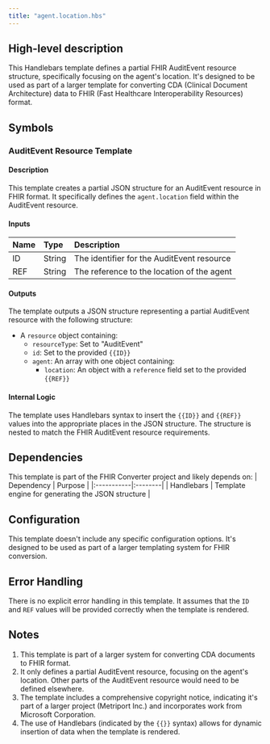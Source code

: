 ```yaml
---
title: "agent.location.hbs"
---
```


## High-level description
This Handlebars template defines a partial FHIR AuditEvent resource structure, specifically focusing on the agent's location. It's designed to be used as part of a larger template for converting CDA (Clinical Document Architecture) data to FHIR (Fast Healthcare Interoperability Resources) format.

## Symbols

### AuditEvent Resource Template
#### Description
This template creates a partial JSON structure for an AuditEvent resource in FHIR format. It specifically defines the `agent.location` field within the AuditEvent resource.

#### Inputs
| Name | Type | Description |
|:-----|:-----|:------------|
| ID   | String | The identifier for the AuditEvent resource |
| REF  | String | The reference to the location of the agent |

#### Outputs
The template outputs a JSON structure representing a partial AuditEvent resource with the following structure:
- A `resource` object containing:
  - `resourceType`: Set to "AuditEvent"
  - `id`: Set to the provided `{{ID}}`
  - `agent`: An array with one object containing:
    - `location`: An object with a `reference` field set to the provided `{{REF}}`

#### Internal Logic
The template uses Handlebars syntax to insert the `{{ID}}` and `{{REF}}` values into the appropriate places in the JSON structure. The structure is nested to match the FHIR AuditEvent resource requirements.

## Dependencies
This template is part of the FHIR Converter project and likely depends on:
| Dependency | Purpose |
|:-----------|:--------|
| Handlebars | Template engine for generating the JSON structure |

## Configuration
This template doesn't include any specific configuration options. It's designed to be used as part of a larger templating system for FHIR conversion.

## Error Handling
There is no explicit error handling in this template. It assumes that the `ID` and `REF` values will be provided correctly when the template is rendered.

## Notes
1. This template is part of a larger system for converting CDA documents to FHIR format.
2. It only defines a partial AuditEvent resource, focusing on the agent's location. Other parts of the AuditEvent resource would need to be defined elsewhere.
3. The template includes a comprehensive copyright notice, indicating it's part of a larger project (Metriport Inc.) and incorporates work from Microsoft Corporation.
4. The use of Handlebars (indicated by the `{{}}` syntax) allows for dynamic insertion of data when the template is rendered.